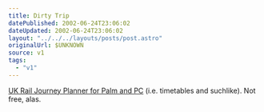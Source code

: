 ```yaml
---
title: Dirty Trip
datePublished: 2002-06-24T23:06:02
dateUpdated: 2002-06-24T23:06:02
layout: "../../../layouts/posts/post.astro"
originalUrl: $UNKNOWN
source: v1
tags:
  - "v1"
---
```


[UK Rail Journey Planner for Palm and PC][1] (i.e. timetables and suchlike). Not free, alas.

[1]: http://www.journeyplan.co.uk/sales/index.html "UK Rail Journey Planner for Palm and PC"
